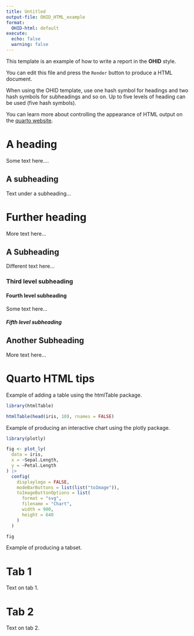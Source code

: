```yaml
---
title: Untitled
output-file: OHID_HTML_example
format:
  OHID-html: default
execute:
  echo: false
  warning: false
---
```


This template is an example of how to write a report in the **OHID** style.

You can edit this file and press the `Render` button to produce a HTML document.

When using the OHID template, use one hash symbol for headings and two hash
symbols for subheadings and so on. Up to five levels of heading can be used (five
hash symbols).

You can learn more about controlling the appearance of HTML output on the [quarto website](https://quarto.org/docs/output-formats/html-basics.html).

# A heading

Some text here....

## A subheading

Text under a subheading...

# Further heading

More text here...

## A Subheading

Different text here...

### Third level subheading

#### Fourth level subheading

Some text here...

##### Fifth level subheading

## Another Subheading

More text here...

# Quarto HTML tips

Example of adding a table using the htmlTable package.

```r
library(htmlTable)

htmlTable(head(iris, 10), rnames = FALSE)
```

Example of producing an interactive chart using the plotly package.

```r
library(plotly)

fig <- plot_ly(
  data = iris,
  x = ~Sepal.Length,
  y = ~Petal.Length
) |>
  config(
    displaylogo = FALSE,
    modeBarButtons = list(list("toImage")),
    toImageButtonOptions = list(
      format = "svg",
      filename = "Chart",
      width = 900,
      height = 640
    )
  )

fig
```

Example of producing a tabset.

::: panel-tabset
# Tab 1

Text on tab 1.

# Tab 2

Text on tab 2.
:::
